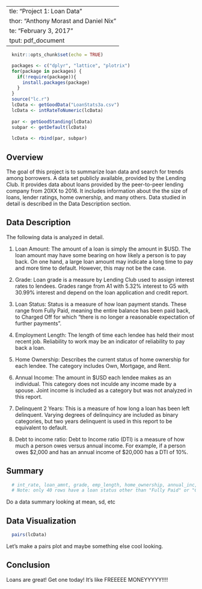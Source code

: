   ---
title: "Project 1: Loan Data"
author: "Anthony Morast and Daniel Nix"
date: "February 3, 2017"
output: pdf_document
---

```r
  knitr::opts_chunk$set(echo = TRUE)

  packages <- c("dplyr", "lattice", "plotrix")
  for(package in packages) {
    if(!require(package)){
      install.packages(package)
    }
  }
  source("lc.r")
  lcData <- getGoodData("LoanStats3a.csv")
  lcData <- intRateToNumeric(lcData)
  
  par <- getGoodStanding(lcData)
  subpar <- getDefault(lcData)
  
  lcData <- rbind(par, subpar)
```

## Overview

The goal of this project is to summarize loan data and search for trends among borrowers. 
A data set publicly available, provided by the Lending Club.
It provides data about loans provided by the peer-to-peer lending company from 20XX to 2016.
It includes information about the the size of loans, lender ratings, home ownership, and many others. 
Data studied in detail is described in the Data Description section.



## Data Description
The following data is analyzed in detail.

1. Loan Amount: The amount of a loan is simply the amount in $USD. The loan amount may have some bearing on how likely a person is to pay back. On one hand, a large loan amount may indicate a long time to pay and more time to default. However, this may not be the case.  

2. Grade: Loan grade is a measure by Lending Club used to assign interest rates to lendees. Grades range from A1 with 5.32% interest to G5 with 30.99% interest and depend on the loan application and credit report.

3. Loan Status: Status is a measure of how loan payment stands. These range from Fully Paid, meaning the entire balance has been paid back, to Charged Off for which "there is no longer a reasonable expectation of further payments". 

4. Employment Length: The length of time each lendee has held their most recent job. Reliability to work may be an indicator of reliability to pay back a loan.

5. Home Ownership: Describes the current status of home ownership for each lendee. The category includes Own, Mortgage, and Rent. 

6. Annual Income: The amount in $USD each lendee makes as an individual. This category does not inculde any income made by a spouse. Joint income is included as a category but was not analyzed in this report.

7. Delinquent 2 Years: This is a measure of how long a loan has been left delinquent. Varying degrees of delinquincy are included as binary categories, but two years delinquent is used in this report to be equivalent to default.

8. Debt to income ratio: Debt to Income ratio (DTI) is a measure of how much a person owes versus annual income. For example, if a person owes $2,000 and has an annual income of $20,000 has a DTI of 10%.

## Summary
```r
  # int_rate, loan_amnt, grade, emp_length, home_ownership, annual_inc, delinq_2yrs, dti
  # Note: only 40 rows have a loan status other than "Fully Paid" or "Charged Off" in this dataset
```
Do a data summary looking at mean, sd, etc

## Data Visualization
```r
  pairs(lcData)
```
Let's make a pairs plot and maybe something else cool looking.

## Conclusion
Loans are great! Get one today! It's like FREEEEE MONEYYYYY!!!!
